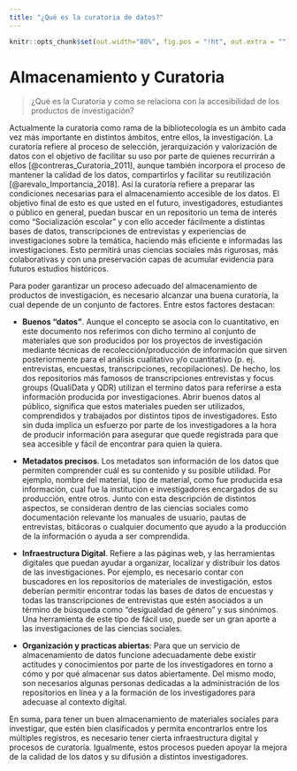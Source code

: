 ```yaml
---
title: "¿Qué es la curatoria de datos?"
---
```



```r
knitr::opts_chunk$set(out.width="80%", fig.pos = "!ht", out.extra = "") 
```

# Almacenamiento y Curatoria

> ¿Qué es la Curatoría y como se relaciona con la accesibilidad de los productos de investigación?

Actualmente la curatoría como rama de la bibliotecología es un ámbito cada vez más importante en distintos ámbitos, entre ellos, la investigación.  La curatoría refiere al proceso de selección, jerarquización y valorización de datos con el objetivo de facilitar su uso por parte de quienes recurrirán a ellos [@contreras_Curatoria_2011], aunque también incorpora el proceso de mantener la calidad de los datos, compartirlos y facilitar su reutilización [@arevalo_Importancia_2018]. Así la curatoría refiere a preparar las condiciones necesarias para el almacenamiento accesible de los datos.
El objetivo final de esto es que usted en el futuro, investigadores, estudiantes o público en general, puedan buscar en un repositorio un tema de interés como "Socialización escolar" y con ello acceder fácilmente a distintas bases de datos, transcripciones de entrevistas y experiencias de investigaciones sobre la temática, haciendo más eficiente e informadas las investigaciones. Esto permitirá unas ciencias sociales más rigurosas, más colaborativas y con una preservación capas de acumular evidencia para futuros estudios históricos.  

Para poder garantizar un proceso adecuado del almacenamiento de productos de investigación, es necesario alcanzar una buena curatoría, la cual depende de un conjunto de factores. Entre estos factores destacan: 

*  __Buenos "datos"__. Aunque el concepto se asocia con lo cuantitativo, en este documento nos referimos con dicho termino al conjunto de materiales que son producidos por los proyectos de investigación mediante técnicas de recolección/producción de información que sirven posteriormente para el análisis cualitativo y/o cuantitativo (p. ej. entrevistas, encuestas, transcripciones, recopilaciones). De hecho, los dos repositorios más famosos de transcripciones entrevistas y focus groups (QualiData y QDR) utilizan el termino datos para referirse a esta información producida por investigaciones. Abrir buenos datos al público, significa que estos materiales pueden ser utilizados, comprendidos y trabajados por distintos tipos de investigadores. Esto sin duda implica un esfuerzo por parte de los investigadores a la hora de producir información para asegurar que quede registrada para que sea accesible y fácil de encontrar para quien la quiera.  

* __Metadatos precisos__. Los metadatos son información de los datos que permiten comprender cuál es su contenido y su posible utilidad. Por ejemplo, nombre del material, tipo de material, como fue producida esa información, cual fue la institución e investigadores encargados de su producción, entre otros. Junto con esta descripción de distintos aspectos, se consideran dentro de las ciencias sociales como documentación relevante los manuales de usuario, pautas de entrevistas, bitácoras o cualquier documento que ayudo a la producción de la información o ayuda a ser comprendida. 

* __Infraestructura Digital__. Refiere a las páginas web, y las herramientas digitales que puedan ayudar a organizar, localizar y distribuir los datos de las investigaciones. Por ejemplo, es necesario contar con buscadores en los repositorios de materiales de investigación, estos deberían permitir encontrar todas las bases de datos de encuestas y todas las transcripciones de entrevistas que estén asociados a un término de búsqueda como "desigualdad de género" y sus sinónimos. Una herramienta de este tipo de fácil uso, puede ser un gran aporte a las investigaciones de las ciencias sociales. 

* __Organización y practicas abiertas__: Para que un servicio de almacenamiento de datos funcione adecuadamente debe existir actitudes y conocimientos por parte de los investigadores en torno a cómo y por qué almacenar sus datos abiertamente. Del mismo modo, son necesarios algunas personas dedicadas a la administración de los repositorios en línea y a la formación de los investigadores para adecuase al contexto digital. 

En suma, para tener un buen almacenamiento de materiales sociales para investigar, que estén bien clasificados y permita encontrarlos entre los múltiples registros, es necesario tener cierta infraestructura digital y procesos de curatoría. Igualmente, estos procesos pueden apoyar la mejora de la calidad de los datos y su difusión a distintos investigadores. 
